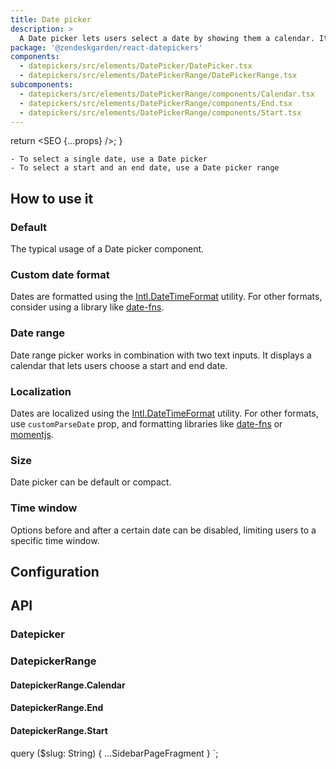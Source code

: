 ```yaml
---
title: Date picker
description: >
  A Date picker lets users select a date by showing them a calendar. It works in combination with a text input.
package: '@zendeskgarden/react-datepickers'
components:
  - datepickers/src/elements/DatePicker/DatePicker.tsx
  - datepickers/src/elements/DatePickerRange/DatePickerRange.tsx
subcomponents:
  - datepickers/src/elements/DatePickerRange/components/Calendar.tsx
  - datepickers/src/elements/DatePickerRange/components/End.tsx
  - datepickers/src/elements/DatePickerRange/components/Start.tsx
---
```



  return <SEO {...props} />;
}

<Usage>
  <Use>

    - To select a single date, use a Date picker
    - To select a start and an end date, use a Date picker range

  </Use>
</Usage>

## How to use it

### Default

The typical usage of a Date picker component.


<CodeExample code={DefaultCode}>
  <Default />
</CodeExample>

### Custom date format

Dates are formatted using the
[Intl.DateTimeFormat](https://developer.mozilla.org/en-US/docs/Web/JavaScript/Reference/Global_Objects/DateTimeFormat)
utility. For other formats, consider using a library like [date-fns](https://date-fns.org/).


<CodeExample code={CustomCode}>
  <Custom />
</CodeExample>

### Date range

Date range picker works in combination with two text inputs. It displays a
calendar that lets users choose a start and end date.


<CodeExample code={RangeCode}>
  <Range />
</CodeExample>

### Localization

Dates are localized using the
[Intl.DateTimeFormat](https://developer.mozilla.org/en-US/docs/Web/JavaScript/Reference/Global_Objects/DateTimeFormat)
utility. For other formats, use `customParseDate` prop, and formatting libraries
like [date-fns](https://date-fns.org/) or [momentjs](https://momentjs.com/).


<CodeExample code={LocalizationCode}>
  <Localization />
</CodeExample>

### Size

Date picker can be default or compact.


<CodeExample code={SizeCode}>
  <Size />
</CodeExample>

### Time window

Options before and after a certain date can be disabled, limiting users to a specific time window.


<CodeExample code={TimeWindowCode}>
  <TimeWindow />
</CodeExample>

## Configuration

<Configuration reactPackage={props.data.mdx.package} components={props.data.mdx.components} />

## API

### Datepicker

<Component components={props.data.mdx.components} componentName="datepicker" />

<PropSheet components={props.data.mdx.components} componentName="datepicker" />

### DatepickerRange

<Component components={props.data.mdx.components} componentName="datepickerRange" />

<PropSheet components={props.data.mdx.components} componentName="datepickerRange" />

#### DatepickerRange.Calendar

<Component components={props.data.mdx.subcomponents} componentName="datepickerRange.calendar" />

<PropSheet components={props.data.mdx.subcomponents} componentName="datepickerRange.calendar" />

#### DatepickerRange.End

<Component components={props.data.mdx.subcomponents} componentName="datepickerRange.end" />

<PropSheet components={props.data.mdx.subcomponents} componentName="datepickerRange.end" />

#### DatepickerRange.Start

<Component components={props.data.mdx.subcomponents} componentName="datepickerRange.start" />

<PropSheet components={props.data.mdx.subcomponents} componentName="datepickerRange.start" />


  query ($slug: String) {
    ...SidebarPageFragment
  }
`;
